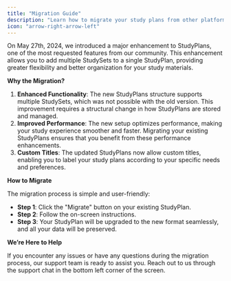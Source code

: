 ```yaml
---
title: "Migration Guide"
description: "Learn how to migrate your study plans from other platforms to OmniSets."
icon: "arrow-right-arrow-left"
---
```


On May 27th, 2024, we introduced a major enhancement to StudyPlans, one of the most requested features from our community.
This enhancement allows you to add multiple StudySets to a single StudyPlan, providing greater flexibility and better organization for your study materials.

**Why the Migration?**

1. **Enhanced Functionality**: The new StudyPlans structure supports multiple StudySets, which was not possible with the old version. This improvement requires a structural change in how StudyPlans are stored and managed.
2. **Improved Performance**: The new setup optimizes performance, making your study experience smoother and faster. Migrating your existing StudyPlans ensures that you benefit from these performance enhancements.
3. **Custom Titles**: The updated StudyPlans now allow custom titles, enabling you to label your study plans according to your specific needs and preferences.

**How to Migrate**

The migration process is simple and user-friendly:

- **Step 1**: Click the "Migrate" button on your existing StudyPlan.
- **Step 2**: Follow the on-screen instructions.
- **Step 3**: Your StudyPlan will be upgraded to the new format seamlessly, and all your data will be preserved.

**We’re Here to Help**

If you encounter any issues or have any questions during the migration process, our support team is ready to assist you. Reach out to us through the support chat in the bottom left corner of the screen.